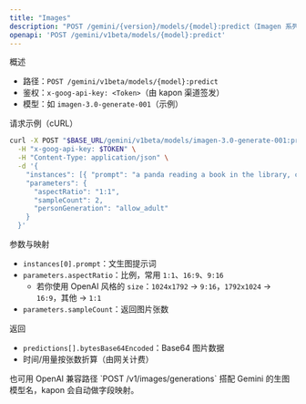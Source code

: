 ```yaml
---
title: "Images"
description: "POST /gemini/{version}/models/{model}:predict（Imagen 系列生图）"
openapi: 'POST /gemini/v1beta/models/{model}:predict'
---
```


概述

- 路径：`POST /gemini/v1beta/models/{model}:predict`
- 鉴权：`x-goog-api-key: <Token>`（由 kapon 渠道签发）
- 模型：如 `imagen-3.0-generate-001`（示例）

请求示例（cURL）

```bash
curl -X POST "$BASE_URL/gemini/v1beta/models/imagen-3.0-generate-001:predict" \
  -H "x-goog-api-key: $TOKEN" \
  -H "Content-Type: application/json" \
  -d '{
    "instances": [{ "prompt": "a panda reading a book in the library, cinematic lighting" }],
    "parameters": {
      "aspectRatio": "1:1",
      "sampleCount": 2,
      "personGeneration": "allow_adult"
    }
  }'
```

参数与映射

- `instances[0].prompt`：文生图提示词
- `parameters.aspectRatio`：比例，常用 `1:1`、`16:9`、`9:16`
  - 若你使用 OpenAI 风格的 `size`：`1024x1792` → `9:16`，`1792x1024` → `16:9`，其他 → `1:1`
- `parameters.sampleCount`：返回图片张数

返回

- `predictions[].bytesBase64Encoded`：Base64 图片数据
- 时间/用量按张数折算（由网关计费）

<Callout type="tip">
  也可用 OpenAI 兼容路径 `POST /v1/images/generations` 搭配 Gemini 的生图模型名，kapon 会自动做字段映射。
</Callout>
